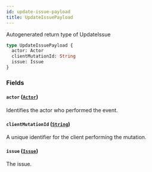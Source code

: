 ```yaml
---
id: update-issue-payload
title: UpdateIssuePayload
---
```


Autogenerated return type of UpdateIssue

```graphql
type UpdateIssuePayload {
  actor: Actor
  clientMutationId: String
  issue: Issue
}
```

### Fields

#### `actor` ([`Actor`](/docs/api/interfaces/actor))

Identifies the actor who performed the event.

#### `clientMutationId` ([`String`](/docs/api/scalars/string))

A unique identifier for the client performing the mutation.

#### `issue` ([`Issue`](/docs/api/objects/issue))

The issue.
